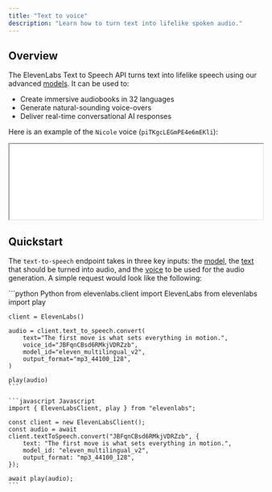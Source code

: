 ```yaml
---
title: "Text to voice"
description: "Learn how to turn text into lifelike spoken audio."
---
```


## Overview

The ElevenLabs Text to Speech API turns text into lifelike speech using our advanced [models](/developer-guides/models). It can be used to:

- Create immersive audiobooks in 32 languages
- Generate natural-sounding voice-overs
- Deliver real-time conversational AI responses

Here is an example of the `Nicole` voice (`piTKgcLEGmPE4e6mEKli`):
<iframe
    width="100%"
    src={`https://elevenlabs.io/player/index.html?title=Nicole&small=true&preview=true&audioSrc=https://storage.googleapis.com/eleven-public-cdn/audio/marketing/nicole.mp3`}
></iframe>

## Quickstart

The `text-to-speech` endpoint takes in three key inputs: the [model](/api-reference/text-to-speech), the [text](/api-reference/text-to-speech) that should be turned into audio, and the [voice](/api-reference/text-to-speech) to be used for the audio generation. A simple request would look like the following:

<CodeGroup>
    ```python Python
    from elevenlabs.client import ElevenLabs
    from elevenlabs import play

    client = ElevenLabs()

    audio = client.text_to_speech.convert(
        text="The first move is what sets everything in motion.",
        voice_id="JBFqnCBsd6RMkjVDRZzb",
        model_id="eleven_multilingual_v2",
        output_format="mp3_44100_128",
    )

    play(audio)
    ```

    ```javascript Javascript
    import { ElevenLabsClient, play } from "elevenlabs";

    const client = new ElevenLabsClient();
    const audio = await client.textToSpeech.convert("JBFqnCBsd6RMkjVDRZzb", {
        text: "The first move is what sets everything in motion.",
        model_id: "eleven_multilingual_v2",
        output_format: "mp3_44100_128",
    });

    await play(audio);
    ```
</CodeGroup>
